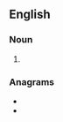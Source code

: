 {{also|sutras|Sutras|Sūtras}}

==English==

===Noun===
{{head|en|noun plural form}}

# {{plural of|sūtra|lang=en}}

===Anagrams===
* {{l|en|Rastus}}
* {{l|en|tarsus}}